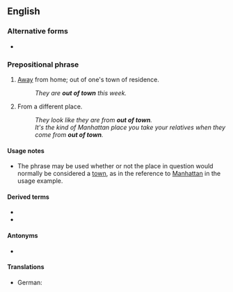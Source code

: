 {{also|out-of-town}}
==English==

===Alternative forms===
* {{l|en|out-of-town}} {{qualifier|especially in attributive use}}

===Prepositional phrase===
{{head|en|prepositional phrase}}

# {{lb|en|of a person}} [[away|Away]] from home; out of one's town of residence.
#: ''They are '''out of town''' this week.''
# {{lb|en|of a person}} From a different place.
#: ''They look like they are from '''out of town'''.''
#: ''It's the kind of Manhattan place you take your relatives when they come from '''out of town'''.''

====Usage notes====
* The phrase {{m|en||out of town}} may be used whether or not the place in question would normally be considered a [[town]], as in the reference to [[Manhattan]] in the usage example.

====Derived terms====
* {{l|en|out-of-towner}}
* {{l|en|get out of town}}

====Antonyms====
* {{l|en|in town}}

====Translations====
{{trans-top|out of one's town of residence}}
* German: {{t+|de|verreist}}
{{trans-mid}}
{{trans-bottom}}